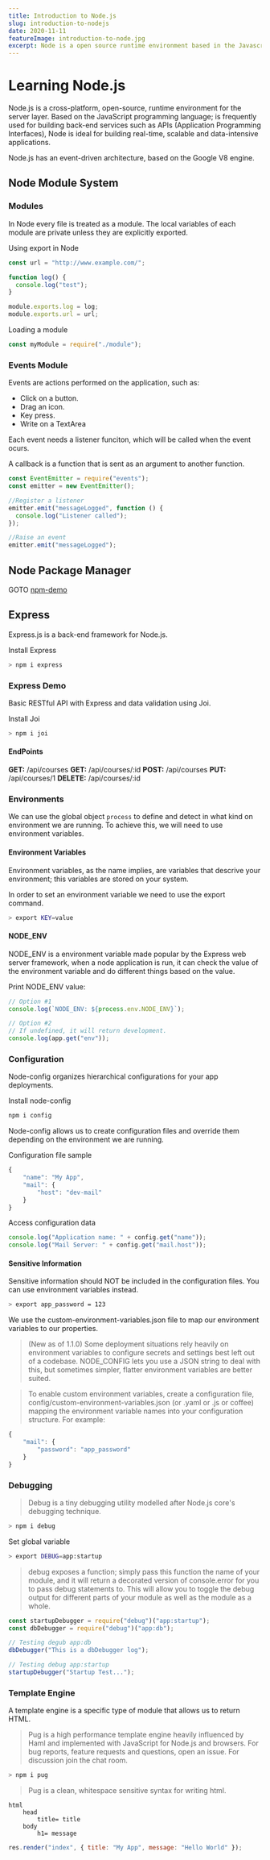 ```yaml
---
title: Introduction to Node.js
slug: introduction-to-nodejs
date: 2020-11-11
featureImage: introduction-to-node.jpg
excerpt: Node is a open source runtime environment based in the Javascript programming language.
---
```


# Learning Node.js

Node.js is a cross-platform, open-source, runtime environment for the server layer. Based on the JavaScript programming language; is frequently used for building back-end services such as APIs (Application Programming Interfaces), Node is ideal for building real-time, scalable and data-intensive applications.

Node.js has an event-driven architecture, based on the Google V8 engine.

## Node Module System

### Modules

In Node every file is treated as a module. The local variables of each module are private unless they are explicitly exported.

Using export in Node

```js
const url = "http://www.example.com/";

function log() {
  console.log("test");
}

module.exports.log = log;
module.exports.url = url;
```

Loading a module

```js
const myModule = require("./module");
```

### Events Module

Events are actions performed on the application, such as:

- Click on a button.
- Drag an icon.
- Key press.
- Write on a TextArea

Each event needs a listener funciton, which will be called when the event ocurs.

A callback is a function that is sent as an argument to another function.

```js
const EventEmitter = require("events");
const emitter = new EventEmitter();

//Register a listener
emitter.emit("messageLogged", function () {
  console.log("Listener called");
});

//Raise an event
emitter.emit("messageLogged");
```

## Node Package Manager

GOTO [npm-demo](./introduction-to-npm)

## Express

Express.js is a back-end framework for Node.js.

Install Express

```bash
> npm i express
```

### Express Demo

Basic RESTful API with Express and data validation using Joi.

Install Joi

```bash
> npm i joi
```

#### EndPoints

**GET:** /api/courses
**GET:** /api/courses/:id
**POST:** /api/courses
**PUT:** /api/courses/1
**DELETE:** /api/courses/:id

### Environments

We can use the global object `process` to define and detect in what kind on environment we are running. To achieve this, we will need to use environment variables.

#### Environment Variables

Environment variables, as the name implies, are variables that descrive your environment; this variables are stored on your system.

In order to set an environment variable we need to use the export command.

```bash
> export KEY=value
```

#### NODE_ENV

NODE_ENV is a environment variable made popular by the Express web server framework, when a node application is run, it can check the value of the environment variable and do different things based on the value.

Print NODE_ENV value:

```js
// Option #1
console.log(`NODE_ENV: ${process.env.NODE_ENV}`);

// Option #2
// If undefined, it will return development.
console.log(app.get("env"));
```

### Configuration

Node-config organizes hierarchical configurations for your app deployments.

Install node-config

```bash
npm i config
```

Node-config allows us to create configuration files and override them depending on the environment we are running.

Configuration file sample

```js
{
    "name": "My App",
    "mail": {
        "host": "dev-mail"
    }
}
```

Access configuration data

```js
console.log("Application name: " + config.get("name"));
console.log("Mail Server: " + config.get("mail.host"));
```

#### Sensitive Information

Sensitive information should NOT be included in the configuration files. You can use environment variables instead.

```bash
> export app_password = 123
```

We use the custom-environment-variables.json file to map our environment variables to our properties.

> (New as of 1.1.0) Some deployment situations rely heavily on environment variables to configure secrets and settings best left out of a codebase. NODE_CONFIG lets you use a JSON string to deal with this, but sometimes simpler, flatter environment variables are better suited.

> To enable custom environment variables, create a configuration file, config/custom-environment-variables.json (or .yaml or .js or coffee) mapping the environment variable names into your configuration structure. For example:

```js
{
    "mail": {
        "password": "app_password"
    }
}
```

### Debugging

> Debug is a tiny debugging utility modelled after Node.js core's debugging technique.

```bash
> npm i debug
```

Set global variable

```bash
> export DEBUG=app:startup
```

> debug exposes a function; simply pass this function the name of your module, and it will return a decorated version of console.error for you to pass debug statements to. This will allow you to toggle the debug output for different parts of your module as well as the module as a whole.

```js
const startupDebugger = require("debug")("app:startup");
const dbDebugger = require("debug")("app:db");

// Testing degub app:db
dbDebugger("This is a dbDebugger log");

// Testing debug app:startup
startupDebugger("Startup Test...");
```

### Template Engine

A template engine is a specific type of module that allows us to return HTML.

> Pug is a high performance template engine heavily influenced by Haml and implemented with JavaScript for Node.js and browsers. For bug reports, feature requests and questions, open an issue. For discussion join the chat room.

```bash
> npm i pug
```

> Pug is a clean, whitespace sensitive syntax for writing html.

```pug
html
    head
        title= title
    body
        h1= message
```

```js
res.render("index", { title: "My App", message: "Hello World" });
```
